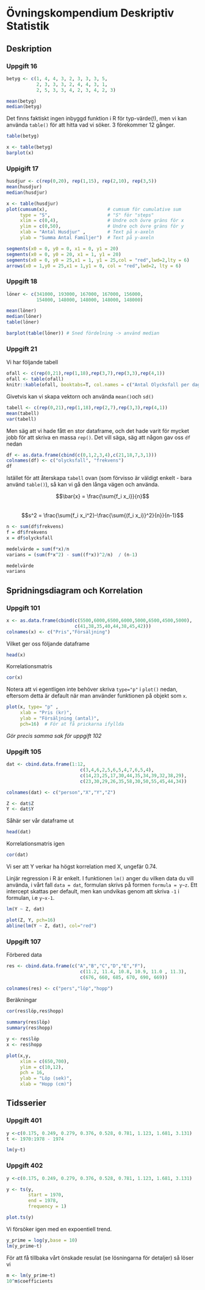 # Övningskompendium Deskriptiv Statistik

## Deskription
### Uppgift 16 {-}

```r
betyg <- c(1, 4, 4, 3, 2, 3, 3, 3, 5,
           2, 3, 3, 3, 2, 4, 4, 3, 1,
           2, 5, 3, 3, 4, 2, 3, 4, 2, 3)
```

```r
mean(betyg)
median(betyg)
```
Det finns faktiskt ingen inbyggd funktion i R för typ-värde(!), men vi kan använda `table()` för att hitta vad vi söker. 3 förekommer 12 gånger.

```r
table(betyg)
```

```r
x <- table(betyg)
barplot(x)
```


### Uppigift 17 {-}

```r
husdjur <- c(rep(0,20), rep(1,15), rep(2,10), rep(3,5))
mean(husdjur)
median(husdjur)
```

```r
x <- table(husdjur)
plot(cumsum(x),                      # cumsum för cumulative sum
     type = "S",                     # "S" för "steps"
     xlim = c(0,4),                  # Undre och övre gräns för x
     ylim = c(0,50),                 # Undre och övre gräns för y
     xlab = "Antal Husdjur" ,        # Text på x-axeln
     ylab = "Summa Antal Familjer")  # Text på y-axeln

segments(x0 = 0, y0 = 0, x1 = 0, y1 = 20)
segments(x0 = 0, y0 = 20, x1 = 1, y1 = 20)
segments(x0 = 0, y0 = 25,x1 = 1, y1 = 25,col = "red",lwd=2,lty = 6)
arrows(x0 = 1,y0 = 25,x1 = 1,y1 = 0, col = "red",lwd=2, lty = 6)
```



### Uppgift 18 {-}
```r
löner <- c(341000, 193000, 167000, 167000, 156000,
           154000, 148000, 148000, 148000, 148000)

mean(löner)
median(löner)
table(löner)

barplot(table(löner)) # Sned fördelning -> använd median
```


### Uppgift 21 {-}
Vi har följande tabell

```r
ofall <- c(rep(0,21),rep(1,18),rep(3,7),rep(3,3),rep(4,1))
ofall <- table(ofall)
knitr::kable(ofall, booktabs=T, col.names = c("Antal Olycksfall per dag", "Frekvens"))
```

Givetvis kan vi skapa vektorn och använda `mean()`och `sd()`
```r
tabell <- c(rep(0,21),rep(1,18),rep(2,7),rep(3,3),rep(4,1))
mean(tabell)
var(tabell)
```

Men säg att vi hade fått en stor dataframe, och det hade varit för mycket jobb för att skriva en massa `rep()`. Det vill säga, säg att någon gav oss `df` nedan

```r
df <- as.data.frame(cbind(c(0,1,2,3,4),c(21,18,7,3,1)))
colnames(df) <- c("olycksfall", "frekvens")
df
```
Istället för att återskapa `tabell` ovan (som förvisso är väldigt enkelt - bara använd `table()`),
så kan vi gå den långa vägen och använda.

$$\bar{x} = \frac{\sum{f_i x_i}}{n}$$  
$$s^2 = \frac{\sum{f_i x_i^2}-\frac{\sum{(f_i x_i)}^2}{n}}{n-1}$$

```r
n <- sum(df$frekvens)
f = df$frekvens
x = df$olycksfall

medelvärde = sum(f*x)/n
varians = (sum(f*x^2) - sum((f*x))^2/n)  / (n-1)

medelvärde
varians
```


## Spridningsdiagram och Korrelation

### Uppgift 101 {-}

```r
x <- as.data.frame(cbind(c(5500,6000,6500,6000,5000,6500,4500,5000),
                         c(41,38,35,40,44,38,45,42)))
colnames(x) <- c("Pris","Försäljning")
```

Vilket ger oss följande dataframe

```r
head(x)
```


Korrelationsmatris
```r
cor(x)
```

Notera att vi egentligen inte behöver skriva `type="p"` i `plot()` nedan, eftersom detta är default när man använder funktionen på objekt som `x`. 

```r
plot(x, type= "p" ,
     xlab = "Pris (kr)",
     ylab = "Försäljning (antal)",
     pch=16)  # För at få prickarna ifyllda
```

*Gör precis samma sak för uppgift 102*


### Uppgift 105 {-}

```r
dat <- cbind.data.frame(1:12,
                           c(3,4,6,2,5,6,5,4,7,6,5,4),
                           c(14,23,25,17,30,44,35,34,39,32,38,29),
                           c(23,30,29,26,35,58,30,50,55,45,44,34))

colnames(dat) <- c("person","X","Y","Z")

Z <- dat$Z
Y <- dat$Y

```
Såhär ser vår dataframe ut
```r
head(dat)
```

Korrelationsmatris igen

```r
cor(dat)
```
Vi ser att Y verkar ha högst korrelation med X, ungefär $0.74$.

Linjär regression i R är enkelt. I funktionen `lm()` anger du vilken data du vill använda, i vårt fall `data = dat`, formulan skrivs på formen `formula = y~z`. Ett intercept skattas per default, men kan undvikas genom att skriva `-1` i formulan, i.e `y~x-1`.
```r
lm(Y ~ Z, dat)
```

```r
plot(Z, Y, pch=16)
abline(lm(Y ~ Z, dat), col="red")
```


### Uppgift 107 {-}
Förbered data
```r
res <- cbind.data.frame(c("A","B","C","D","E","F"),
                           c(11.2, 11.4, 10.8, 10.9, 11.0 , 11.3),
                           c(676, 660, 685, 670, 690, 669))

colnames(res) <- c("pers","löp","hopp")
```
Beräkningar
```r
cor(res$löp,res$hopp)

summary(res$löp)
summary(res$hopp)

y <- res$löp
x <- res$hopp

plot(x,y,
     xlim = c(650,700),
     ylim = c(10,12),
     pch = 16,
     ylab = "Löp (sek)",
     xlab = "Hopp (cm)")
```

## Tidsserier

### Uppgift 401 {-}

```r
y <-c(0.175, 0.249, 0.279, 0.376, 0.528, 0.781, 1.123, 1.681, 3.131)
t <- 1970:1978 - 1974

lm(y~t)
```

### Uppgift 402 {-}

```r
y <-c(0.175, 0.249, 0.279, 0.376, 0.528, 0.781, 1.123, 1.681, 3.131)

y <- ts(y,
        start = 1970,
        end = 1978,
        frequency = 1)

plot.ts(y)
```

Vi försöker igen med en expoentiell trend.

```r
y_prime = log(y,base = 10)
lm(y_prime~t)
```
För att få tillbaka vårt önskade resulat (se lösningarna för detaljer) så löser vi
```r
m <- lm(y_prime~t)
10^m$coefficients
```


